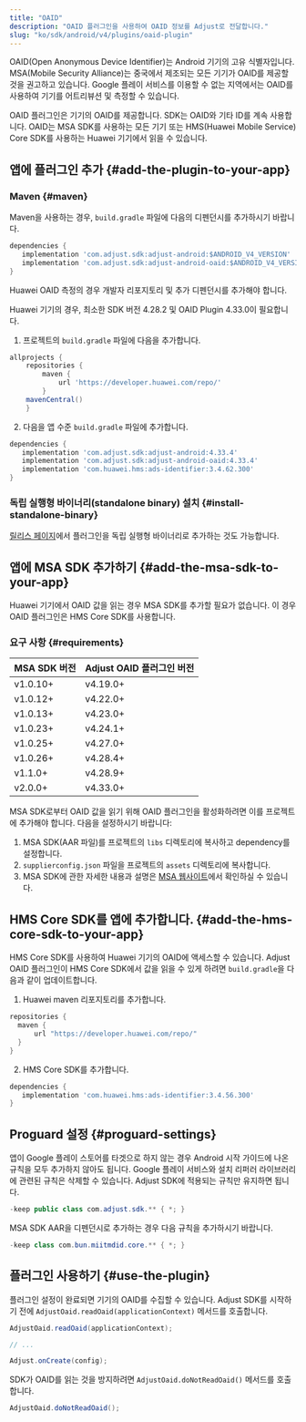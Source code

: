 ```yaml
---
title: "OAID"
description: "OAID 플러그인을 사용하여 OAID 정보를 Adjust로 전달합니다."
slug: "ko/sdk/android/v4/plugins/oaid-plugin"
---
```


OAID\(Open Anonymous Device Identifier\)는 Android 기기의 고유 식별자입니다. MSA\(Mobile Security Alliance\)는 중국에서 제조되는 모든 기기가 OAID를 제공할 것을 권고하고 있습니다. Google 플레이 서비스를 이용할 수 없는 지역에서는 OAID를 사용하여 기기를 어트리뷰션 및 측정할 수 있습니다.

OAID 플러그인은 기기의 OAID를 제공합니다. SDK는 OAID와 기타 ID를 계속 사용합니다. OAID는 MSA SDK를 사용하는 모든 기기 또는 HMS\(Huawei Mobile Service\) Core SDK를 사용하는 Huawei 기기에서 읽을 수 있습니다.

## 앱에 플러그인 추가 {#add-the-plugin-to-your-app}

### Maven {#maven}

Maven을 사용하는 경우, `build.gradle` 파일에 다음의 디펜던시를 추가하시기 바랍니다.

<CodeBlock title="build.gradle">

```groovy
dependencies {
   implementation 'com.adjust.sdk:adjust-android:$ANDROID_V4_VERSION'
   implementation 'com.adjust.sdk:adjust-android-oaid:$ANDROID_V4_VERSION'
}

```

</CodeBlock>

Huawei OAID 측정의 경우 개발자 리포지토리 및 추가 디펜던시를 추가해야 합니다.

<Callout type="important">

Huawei 기기의 경우, 최소한 SDK 버전 4\.28\.2 및 OAID Plugin 4\.33\.0이 필요합니다.

</Callout>

1. 프로젝트의 `build.gradle` 파일에 다음을 추가합니다.

<CodeBlock title="build.gradle">

```groovy
allprojects {
    repositories {
        maven {
            url 'https://developer.huawei.com/repo/'
        }
    mavenCentral()
    }

```

</CodeBlock>

2. 다음을 앱 수준 `build.gradle` 파일에 추가합니다.

<CodeBlock title="build.gradle">

```groovy
dependencies {
   implementation 'com.adjust.sdk:adjust-android:4.33.4'
   implementation 'com.adjust.sdk:adjust-android-oaid:4.33.4'
   implementation 'com.huawei.hms:ads-identifier:3.4.62.300'
}

```

</CodeBlock>

### 독립 실행형 바이너리\(standalone binary\) 설치 {#install-standalone-binary}

[릴리스 페이지](https://github.com/adjust/android_sdk/releases)에서 플러그인을 독립 실행형 바이너리로 추가하는 것도 가능합니다.

## 앱에 MSA SDK 추가하기 {#add-the-msa-sdk-to-your-app}

<Callout type="note">

Huawei 기기에서 OAID 값을 읽는 경우 MSA SDK를 추가할 필요가 없습니다. 이 경우 OAID 플러그인은 HMS Core SDK를 사용합니다.

</Callout>

### 요구 사항 {#requirements}

| MSA SDK 버전 | Adjust OAID 플러그인 버전 |
| ------------ | ------------------------- |
| v1\.0\.10\+  | v4\.19\.0\+               |
| v1\.0\.12\+  | v4\.22\.0\+               |
| v1\.0\.13\+  | v4\.23\.0\+               |
| v1\.0\.23\+  | v4\.24\.1\+               |
| v1\.0\.25\+  | v4\.27\.0\+               |
| v1\.0\.26\+  | v4\.28\.4\+               |
| v1\.1\.0\+   | v4\.28\.9\+               |
| v2\.0\.0\+   | v4\.33\.0\+               |

MSA SDK로부터 OAID 값을 읽기 위해 OAID 플러그인을 활성화하려면 이를 프로젝트에 추가해야 합니다. 다음을 설정하시기 바랍니다:

1. MSA SDK\(AAR 파일\)를 프로젝트의 `libs` 디렉토리에 복사하고 dependency를 설정합니다.
2. `supplierconfig.json` 파일을 프로젝트의 `assets` 디렉토리에 복사합니다.
3. MSA SDK에 관한 자세한 내용과 설명은 [MSA 웹사이트](http://www.msa-alliance.cn/col.jsp?id=120)에서 확인하실 수 있습니다.

## HMS Core SDK를 앱에 추가합니다. {#add-the-hms-core-sdk-to-your-app}

HMS Core SDK를 사용하여 Huawei 기기의 OAID에 액세스할 수 있습니다. Adjust OAID 플러그인이 HMS Core SDK에서 값을 읽을 수 있게 하려면 `build.gradle`을 다음과 같이 업데이트합니다.

1. Huawei maven 리포지토리를 추가합니다.

<CodeBlock title="build.gradle">

```groovy
repositories {
  maven {
      url "https://developer.huawei.com/repo/"
  }
}

```

</CodeBlock>

2. HMS Core SDK를 추가합니다.

<CodeBlock title="build.gradle">

```groovy
dependencies {
   implementation 'com.huawei.hms:ads-identifier:3.4.56.300'
}

```

</CodeBlock>

## Proguard 설정 {#proguard-settings}

앱이 Google 플레이 스토어를 타겟으로 하지 않는 경우 Android 시작 가이드에 나온 규칙을 모두 추가하지 않아도 됩니다. Google 플레이 서비스와 설치 리퍼러 라이브러리에 관련된 규칙은 삭제할 수 있습니다. Adjust SDK에 적용되는 규칙만 유지하면 됩니다.

<CodeBlock title="Proguard.pro">

```java
-keep public class com.adjust.sdk.** { *; }
```

</CodeBlock>

MSA SDK AAR을 디펜던시로 추가하는 경우 다음 규칙을 추가하시기 바랍니다.

<CodeBlock title="Proguard.pro">

```java
-keep class com.bun.miitmdid.core.** { *; }
```

</CodeBlock>

## 플러그인 사용하기 {#use-the-plugin}

플러그인 설정이 완료되면 기기의 OAID를 수집할 수 있습니다. Adjust SDK를 시작하기 전에 `AdjustOaid.readOaid(applicationContext)` 메서드를 호출합니다.

<Tabs>
<Tab title="Java">

```java
AdjustOaid.readOaid(applicationContext);

// ...

Adjust.onCreate(config);
```

</Tab>
</Tabs>

SDK가 OAID를 읽는 것을 방지하려면 `AdjustOaid.doNotReadOaid()` 메서드를 호출합니다.

<Tabs>
<Tab title="Java">

```java
AdjustOaid.doNotReadOaid();

```

</Tab>
</Tabs>

